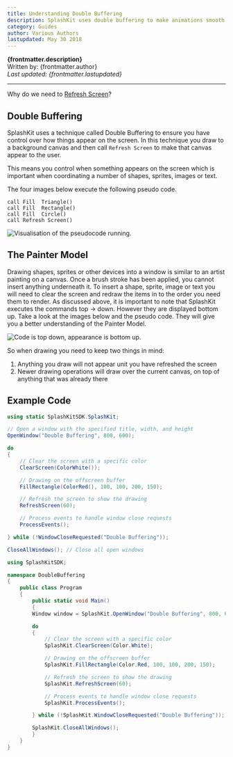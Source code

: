 ```yaml
---
title: Understanding Double Buffering
description: SplashKit uses double buffering to make animations smooth, but this means you need to do a few steps in order to get images appearing on the screen as you expect. In this article we discuss the basics of double buffering and the idea of the painters model.
category: Guides
author: Various Authors
lastupdated: May 30 2018
---
```



**{frontmatter.description}**  
Written by: {frontmatter.author}  
_Last updated: {frontmatter.lastupdated}_

---

Why do we need to [Refresh Screen](/api/graphics/#refresh-screen)?

## Double Buffering

SplashKit uses a technique called Double Buffering to ensure you have control over how things appear on the screen. In this technique you draw to a background canvas and then call `Refresh Screen` to make that canvas appear to the user.

This means you control when something appears on the screen which is important when coordinating a number of shapes, sprites, images or text.

The four images below execute the following pseudo code.

```plaintext
call Fill  Triangle()
call Fill  Rectangle()
call Fill  Circle()
call Refresh Screen()
```

![Visualisation of the pseudocode running.](./images/double_buffer/draw_shapes.png)

## The Painter Model

Drawing shapes, sprites or other devices into a window is similar to an artist painting on a canvas. Once a brush stroke has been applied, you cannot insert anything underneath it. To insert a shape, sprite, image or text you will need to clear the screen and redraw the items in to the order you need them to render. As discussed above, it is important to note that SplashKit executes the commands top -> down. However they are displayed bottom up. Take a look at the images below and the pseudo code. They will give you a better understanding of the Painter Model.

![Code is top down, appearance is bottom up.](./images/double_buffer/painter-new.jpg)

So when drawing you need to keep two things in mind:

1. Anything you draw will not appear unit you have refreshed the screen
2. Newer drawing operations will draw over the current canvas, on top of anything that was already there

## Example Code

<Tabs syncKey="code-language">
<TabItem label="C#">

<Tabs syncKey="csharp-style">
<TabItem label="Top-level Statements">

```csharp
using static SplashKitSDK.SplashKit;

// Open a window with the specified title, width, and height
OpenWindow("Double Buffering", 800, 600);

do
{
    // Clear the screen with a specific color
    ClearScreen(ColorWhite());

    // Drawing on the offscreen buffer
    FillRectangle(ColorRed(), 100, 100, 200, 150);

    // Refresh the screen to show the drawing
    RefreshScreen(60); 

    // Process events to handle window close requests
    ProcessEvents();

} while (!WindowCloseRequested("Double Buffering"));

CloseAllWindows(); // Close all open windows
```

</TabItem>
<TabItem label="Object-Oriented">

```csharp
using SplashKitSDK;

namespace DoubleBuffering
{
    public class Program
    {
        public static void Main()
        {
        Window window = SplashKit.OpenWindow("Double Buffering", 800, 600);

        do
        {
            // Clear the screen with a specific color
            SplashKit.ClearScreen(Color.White);

            // Drawing on the offscreen buffer
            SplashKit.FillRectangle(Color.Red, 100, 100, 200, 150);

            // Refresh the screen to show the drawing
            SplashKit.RefreshScreen(60); 

            // Process events to handle window close requests
            SplashKit.ProcessEvents();

        } while (!SplashKit.WindowCloseRequested("Double Buffering"));

        SplashKit.CloseAllWindows();  
        }
    }
}
```

</TabItem>
</Tabs>
</TabItem>
</Tabs>
